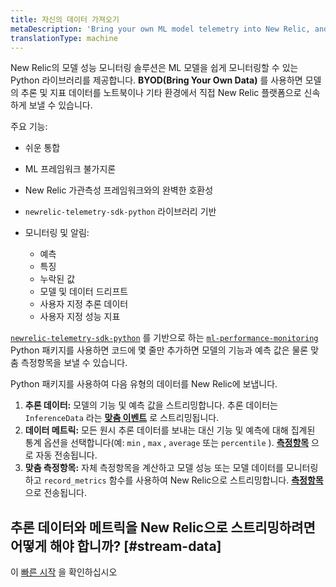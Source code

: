 ```yaml
---
title: 자신의 데이터 가져오기
metaDescription: 'Bring your own ML model telemetry into New Relic, and start getting value from your ML model data in just a few minutes'
translationType: machine
---
```


New Relic의 모델 성능 모니터링 솔루션은 ML 모델을 쉽게 모니터링할 수 있는 Python 라이브러리를 제공합니다. **BYOD(Bring Your Own Data)** 를 사용하면 모델의 추론 및 지표 데이터를 노트북이나 기타 환경에서 직접 New Relic 플랫폼으로 신속하게 보낼 수 있습니다.

주요 기능:

* 쉬운 통합

* ML 프레임워크 불가지론

* New Relic 가관측성 프레임워크와의 완벽한 호환성

* `newrelic-telemetry-sdk-python` 라이브러리 기반

* 모니터링 및 알림:

  * 예측
  * 특징
  * 누락된 값
  * 모델 및 데이터 드리프트
  * 사용자 지정 추론 데이터
  * 사용자 지정 성능 지표

[`newrelic-telemetry-sdk-python`](https://github.com/newrelic/newrelic-telemetry-sdk-python) 를 기반으로 하는 [`ml-performance-monitoring`](https://github.com/newrelic-experimental/ml-performance-monitoring) Python 패키지를 사용하면 코드에 몇 줄만 추가하면 모델의 기능과 예측 값은 물론 맞춤 측정항목을 보낼 수 있습니다.

Python 패키지를 사용하여 다음 유형의 데이터를 New Relic에 보냅니다.

1. **추론 데이터:** 모델의 기능 및 예측 값을 스트리밍합니다. 추론 데이터는 `InferenceData` 라는 **[맞춤 이벤트](/docs/data-apis/ingest-apis/introduction-event-api/)** 로 스트리밍됩니다.
2. **데이터 메트릭:** 모든 원시 추론 데이터를 보내는 대신 기능 및 예측에 대해 집계된 통계 옵션을 선택합니다(예: `min` , `max` , `average` 또는 `percentile` ). **[측정항목](/docs/data-apis/ingest-apis/metric-api/introduction-metric-api/)** 으로 자동 전송됩니다.
3. **맞춤 측정항목:** 자체 측정항목을 계산하고 모델 성능 또는 모델 데이터를 모니터링하고 `record_metrics` 함수를 사용하여 New Relic으로 스트리밍합니다. **[측정항목](/docs/data-apis/ingest-apis/metric-api/introduction-metric-api/)** 으로 전송됩니다.

## 추론 데이터와 메트릭을 New Relic으로 스트리밍하려면 어떻게 해야 합니까? [#stream-data]

이 [빠른 시작](https://github.com/newrelic-experimental/ml-performance-monitoring) 을 확인하십시오